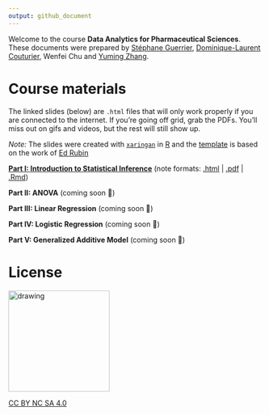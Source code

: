```yaml
---
output: github_document
---
```


Welcome to the course **Data Analytics for Pharmaceutical Sciences**. These documents were prepared by [Stéphane Guerrier](https://stephaneguerrier.com/), [Dominique-Laurent Couturier](https://github.com/dlc48), Wenfei Chu and [Yuming Zhang](https://github.com/Yuming-Zhang).

# Course materials

The linked slides (below) are `.html` files that will only work properly if you are connected to the internet. If you're going off grid, grab the PDFs. You'll miss out on gifs and videos, but the rest will still show up.

*Note:* The slides were created with [`xaringan`](https://github.com/yihui/xaringan/wiki) in [R](cran.r-project.org) and the [template](https://github.com/edrubin/EC607S20) is based on the work of [Ed Rubin](https://edrub.in)

**[Part I: Introduction to Statistical Inference](https://raw.githack.com/stephaneguerrier/data_analytics/master/Lecture1.html)**  (note formats: [.html](https://raw.githack.com/stephaneguerrier/data_analytics/master/Lecture1.html) | [.pdf](https://raw.githack.com/stephaneguerrier/data_analytics/master/Lecture1.pdf) | [.Rmd](https://raw.githack.com/stephaneguerrier/data_analytics/master/Lecture1.Rmd))

**Part II: ANOVA** (coming soon 🚧)

**Part III: Linear Regression** (coming soon 🚧)

**Part IV: Logistic Regression** (coming soon 🚧)

**Part V: Generalized Additive Model** (coming soon 🚧)

# License


<img src="pics/liscence.png" alt="drawing" width="200"/>

[CC BY NC SA 4.0](https://creativecommons.org/licenses/by-nc-sa/4.0/)
